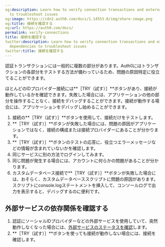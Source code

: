 ```yaml
---
og:description: Learn how to verify connection transactions and external service dependencies
  to troubleshoot issues
og:image: https://cdn2.auth0.com/docs/1.14553.0/img/share-image.png
og:title: 接続を確認する
og:url: https://auth0.com/docs/
permalink: verify-connections
title: 接続を確認する
twitter:description: Learn how to verify connection transactions and external service
  dependencies to troubleshoot issues
twitter:title: 接続を確認する
---
```


認証トランザクションには一般的に複数の部分があります。Auth0にはトランザクションの各部分をテストする方法が備わっているため、問題の原因特定に役立てることができます。

ほとんどのIDプロバイダー接続には**［TRY（試す）］**ボタンがあり、接続が動作しているかを確認できます。失敗した場合には、アプリケーションの他の部分を操作することなく、接続をデバッグすることができます。接続が動作する場合には、アプリケーションをデバッグし始めることができます。

1. 接続の**［TRY（試す）］**ボタンを使用して、接続だけをテストします。
2. **［TRY（試す）］**ボタンが失敗した場合には、問題の原因がアプリケーションではなく、接続の構成または接続プロバイダーにあることが分かります。
3. **［TRY（試す）］**ボタンのテストの応答に、役立つエラーメッセージなどの情報が含まれていないかを確認します。
4. 同じサービスに別の方法でログインしてみます。
5. 同じ問題が発生する場合には、アカウントに何らかの問題があることが分かります。
6. カスタムデータベース接続で**［TRY（試す）］**ボタンが失敗した場合には、おそらく、カスタムデータベーススクリプトに問題の原因があります。スクリプトにconsole.logステートメントを挿入して、コンソールログで出力を表示すると、デバッグするのに便利です。

## 外部サービスの依存関係を確認する

1. 認証にソーシャルIDプロバイダーなどの外部サービスを使用していて、突然動作しなくなった場合には、[外部サービスのステータスを確認](/monitor-auth0/check-external-services-status)します。
2. **［TRY（試す）］**ボタンを使っても接続が動作しない場合には、接続を確認します。